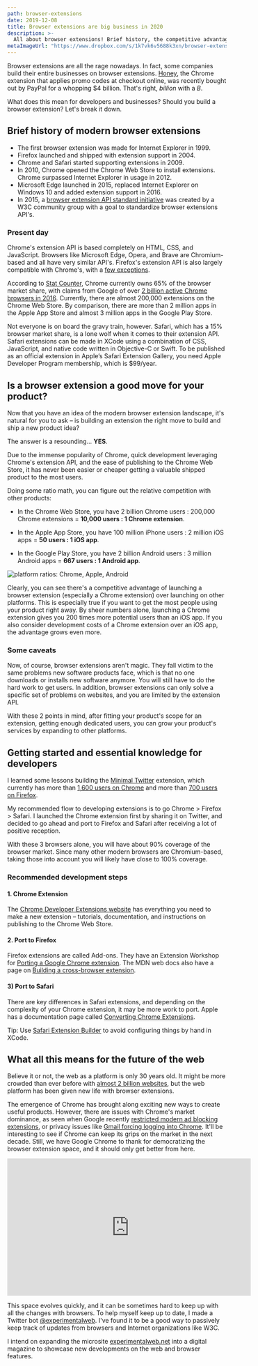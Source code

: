 ```yaml
---
path: browser-extensions
date: 2019-12-08
title: Browser extensions are big business in 2020
description: >-
  All about browser extensions! Brief history, the competitive advantage, lessons learned,  getting started, and thoughts on what it means for the future of the web.
metaImageUrl: "https://www.dropbox.com/s/1k7vk6v5688k3xn/browser-extensions.jpg?raw=1"
---
```


Browser extensions are all the rage nowadays. In fact, some companies build their entire businesses on browser extensions. [Honey](https://www.joinhoney.com/), the Chrome extension that applies promo codes at checkout online, was recently bought out by PayPal for a whopping \$4 billion. That's right, _billion_ with a _B_.

What does this mean for developers and businesses? Should you build a browser extension? Let's break it down.

## Brief history of modern browser extensions

- The first browser extension was made for Internet Explorer in 1999.
- Firefox launched and shipped with extension support in 2004.
- Chrome and Safari started supporting extensions in 2009.
- In 2010, Chrome opened the Chrome Web Store to install extensions. Chrome surpassed Internet Explorer in usage in 2012.
- Microsoft Edge launched in 2015, replaced Internet Explorer on Windows 10 and added extension support in 2016.
- In 2015, a [browser extension API standard initiative](https://browserext.github.io/browserext/) was created by a W3C community group with a goal to standardize browser extensions API's.

### Present day

Chrome's extension API is based completely on HTML, CSS, and JavaScript. Browsers like Microsoft Edge, Opera, and Brave are Chromium-based and all have very similar API's. Firefox's extension API is also largely compatible with Chrome's, with a [few exceptions](https://developer.mozilla.org/en-US/docs/Mozilla/Add-ons/WebExtensions/Chrome_incompatibilities).

According to [Stat Counter](https://gs.statcounter.com/browser-market-share), Chrome currently owns 65% of the browser market share, with claims from Google of over [2 billion active Chrome browsers in 2016](https://techcrunch.com/2016/11/10/google-says-there-are-now-2-billion-active-chrome-installs/). Currently, there are almost 200,000 extensions on the Chrome Web Store. By comparison, there are more than 2 million apps in the Apple App Store and almost 3 million apps in the Google Play Store.

Not everyone is on board the gravy train, however. Safari, which has a 15% browser market share, is a lone wolf when it comes to their extension API. Safari extensions can be made in XCode using a combination of CSS, JavaScript, and native code written in Objective-C or Swift. To be published as an official extension in Apple’s Safari Extension Gallery, you need Apple Developer Program membership, which is \$99/year.

## Is a browser extension a good move for your product?

Now that you have an idea of the modern browser extension landscape, it's natural for you to ask – is building an extension the right move to build and ship a new product idea?

The answer is a resounding... **YES**.

Due to the immense popularity of Chrome, quick development leveraging Chrome's extension API, and the ease of publishing to the Chrome Web Store, it has never been easier or cheaper getting a valuable shipped product to the most users.

Doing some ratio math, you can figure out the relative competition with other products:

- In the Chrome Web Store, you have 2 billion Chrome users : 200,000 Chrome extensions = **10,000 users : 1 Chrome extension**.

- In the Apple App Store, you have 100 million iPhone users : 2 million iOS apps = **50 users : 1 iOS app**.

- In the Google Play Store, you have 2 billion Android users : 3 million Android apps = **667 users : 1 Android app**.

![platform ratios: Chrome, Apple, Android](./ratio.png)

Clearly, you can see there's a competitive advantage of launching a browser extension (especially a Chrome extension) over launching on other platforms. This is especially true if you want to get the most people using your product right away. By sheer numbers alone, launching a Chrome extension gives you 200 times more potential users than an iOS app. If you also consider development costs of a Chrome extension over an iOS app, the advantage grows even more.

### Some caveats

Now, of course, browser extensions aren't magic. They fall victim to the same problems new software products face, which is that no one downloads or installs new software anymore. You will still have to do the hard work to get users. In addition, browser extensions can only solve a specific set of problems on websites, and you are limited by the extension API.

With these 2 points in mind, after fitting your product's scope for an extension, getting enough dedicated users, you can grow your product's services by expanding to other platforms.

## Getting started and essential knowledge for developers

I learned some lessons building the [Minimal Twitter](https://twang.dev/minimal-twitter/) extension, which currently has more than [1,600 users on Chrome](https://chrome.google.com/webstore/detail/minimal-twitter/pobhoodpcipjmedfenaigbeloiidbflp) and more than [700 users on Firefox](https://addons.mozilla.org/en-US/firefox/addon/min-twitter/).

My recommended flow to developing extensions is to go Chrome > Firefox > Safari. I launched the Chrome extension first by sharing it on Twitter, and decided to go ahead and port to Firefox and Safari after receiving a lot of positive reception.


<Tweet tweetId="1151678982229643264" />

With these 3 browsers alone, you will have about 90% coverage of the browser market. Since many other modern browsers are Chromium-based, taking those into account you will likely have close to 100% coverage.

### Recommended development steps

#### 1. Chrome Extension

The [Chrome Developer Extensions website](https://developer.chrome.com/extensions) has everything you need to make a new extension – tutorials, documentation, and instructions on publishing to the Chrome Web Store.

#### 2. Port to Firefox

Firefox extensions are called Add-ons. They have an Extension Workshop for [Porting a Google Chrome extension](https://extensionworkshop.com/documentation/develop/porting-a-google-chrome-extension/). The MDN web docs also have a page on [Building a cross-browser extension](https://developer.mozilla.org/en-US/docs/Mozilla/Add-ons/WebExtensions/Build_a_cross_browser_extension).

#### 3) Port to Safari

There are key differences in Safari extensions, and depending on the complexity of your Chrome extension, it may be more work to port. Apple has a documentation page called [Converting Chrome Extensions](https://developer.apple.com/library/archive/documentation/UserExperience/Conceptual/SafariExtensionsConversionGuide/Chapters/Chrome.html).

Tip: Use [Safari Extension Builder](https://developer.apple.com/library/archive/documentation/Tools/Conceptual/SafariExtensionGuide/UsingExtensionBuilder/UsingExtensionBuilder.html) to avoid configuring things by hand in XCode.

## What all this means for the future of the web

Believe it or not, the web as a platform is only 30 years old. It might be more crowded than ever before with [almost 2 billion websites](https://www.internetlivestats.com/total-number-of-websites/), but the web platform has been given new life with browser extensions.

The emergence of Chrome has brought along exciting new ways to create useful products. However, there are issues with Chrome's market dominance, as seen when Google recently [restricted modern ad blocking extensions](https://ww.9to5google.com/2019/05/29/chrome-ad-blocking-enterprise-manifest-v3/), or privacy issues like [Gmail forcing logging into Chrome](https://gizmodo.com/google-chrome-is-now-quietly-forcing-you-to-log-in-here-1829265681). It'll be interesting to see if Chrome can keep its grips on the market in the next decade. Still, we have Google Chrome to thank for democratizing the browser extension space, and it should only get better from here.

<iframe
  width="560"
  height="315"
  src="https://www.youtube.com/embed/es9DNe0l0Qo"
  frameborder="0"
  allow="accelerometer; autoplay; encrypted-media; gyroscope; picture-in-picture"
  allowfullscreen
></iframe>

This space evolves quickly, and it can be sometimes hard to keep up with all the changes with browsers. To help myself keep up to date, I made a Twitter bot [@experimentalweb](https://twitter.com/experimentalweb). I've found it to be a good way to passively keep track of updates from browsers and Internet organizations like W3C.

I intend on expanding the microsite [experimentalweb.net](https://www.experimentalweb.net/) into a digital magazine to showcase new developments on the web and browser features.
